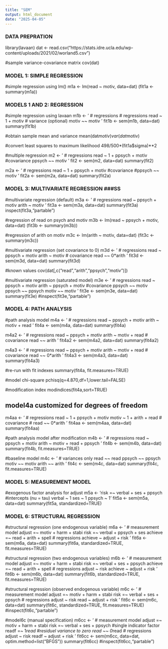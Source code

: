 ---
title: "SEM"
output: html_document
date: "2025-04-05"
---

### DATA PREPRATION ###
library(lavaan)
dat <- read.csv("https://stats.idre.ucla.edu/wp-content/uploads/2021/02/worland5.csv")

#sample variance-covariance matrix 
cov(dat)

### MODEL 1: SIMPLE REGRESSION ###

#simple regression using lm() 
m1a <- lm(read ~ motiv, data=dat)
(fit1a <-summary(m1a))

### MODELS 1 AND 2: REGRESSION ###
#simple regression using lavaan
m1b <-   '
  # regressions
  # regressions
    read ~ 1 + motiv
  # variance (optional)
  motiv ~~ motiv
'
fit1b <- sem(m1b, data=dat)
summary(fit1b)

#obtain sample mean and variance
mean(dat$motiv)
var(dat$motiv)

#convert least squares to maximum likelihood
498/500*(fit1a$sigma)**2

#multiple regression
m2 <- '
  # regressions
    read ~ 1 + ppsych + motiv
    #covariance
    ppsych ~~ motiv
'
fit2 <- sem(m2, data=dat)
summary(fit2)

m2a <- '
  # regressions
    read ~ 1 + ppsych + motiv
    #covariance
    #ppsych ~~ motiv
'
fit2a <- sem(m2a, data=dat)
summary(fit2a)



### MODEL 3:  MULTIVARIATE REGRESSION ###SS

#multivariate regression (default)
m3a <- '
  # regressions
    read ~ ppsych + motiv
    arith ~ motiv
'
fit3a <- sem(m3a, data=dat)
summary(fit3a)
inspect(fit3a,"partable")

#regression of read on psych and motiv
m3b <- lm(read ~ ppsych + motiv, data=dat)
(fit3b <- summary(m3b))

#regression of arith on motiv
m3c <- lm(arith ~ motiv, data=dat)
(fit3c <- summary(m3c))

#multivariate regression (set covariance to 0)
m3d <- '
  # regressions
    read ~ ppsych + motiv
    arith ~  motiv
  # covariance
   read ~~ 0*arith 
'
fit3d <- sem(m3d, data=dat)
summary(fit3d)

#known values
cov(dat[,c("read","arith","ppsych","motiv")])

#multivariate regression (saturated model)
m3e <- '
  # regressions
    read ~ ppsych + motiv
    arith ~ ppsych + motiv
    #covariance
    ppsych ~~ motiv
    ppsych ~~ ppsych
    motiv ~~ motiv
'
fit3e <- sem(m3e, data=dat)
summary(fit3e)
#inspect(fit3e,"partable")

### MODEL 4:  PATH ANALYSIS ###

#path analysis model 
m4a <- '
  # regressions
    read ~ ppsych + motiv
    arith ~ motiv + read
 '
fit4a <- sem(m4a, data=dat)
summary(fit4a)


m4a2 <- '
  # regressions
    read ~ ppsych + motiv
    arith ~ motiv + read
  # covariance
    read ~~ arith 
'
fit4a2 <- sem(m4a2, data=dat)
summary(fit4a2)

m4a3 <- '
  # regressions
    read ~ ppsych + motiv
    arith ~ motiv + read
  # covariance
    read ~~ 0*arith 
'
fit4a3 <- sem(m4a3, data=dat)
summary(fit4a3)

#re-run with fit indexes
summary(fit4a, fit.measures=TRUE)

#model chi-square 
pchisq(q=4.870,df=1,lower.tail=FALSE)

#modification index
modindices(fit4a,sort=TRUE)

## model4a customized for degrees of freedom
m4aa <- '
  # regressions
    read ~ 1 + ppsych + motiv
    motiv ~ 1 + arith + read
  # covariance
  #  read ~~ 0*arith 
'
fit4aa <- sem(m4aa, data=dat)
summary(fit4aa)

#path analysis model after modification
m4b <- '
  # regressions
    read ~ ppsych + motiv
    arith ~ motiv + read + ppsych
'
fit4b <- sem(m4b, data=dat)
summary(fit4b, fit.measures=TRUE)

#baseline model
m4c <- '
  # variances only
    read ~~ read 
    ppsych ~~ ppsych
    motiv ~~ motiv
    arith ~~ arith
'
fit4c <- sem(m4c, data=dat)
summary(fit4c, fit.measures=TRUE)

### MODEL 5:  MEASUREMENT MODEL ###

#exogenous factor analysis for adjust
m5a <- 'risk =~ verbal + ses + ppsych
          #intercepts (nu = tau) 
          verbal ~ 1
          ses ~ 1 
          ppsych ~ 1' 
fit5a <- sem(m5a, data=dat) 
summary(fit5a, standardized=TRUE)

### MODEL 6: STRUCTURAL REGRESSION ###

#structural regression (one endogenous variable)
m6a <- '
  # measurement model
    adjust =~ motiv + harm + stabi
    risk =~ verbal + ppsych + ses
    achieve =~ read + arith + spell
  # regressions
    achieve ~ adjust + risk
'
fit6a <- sem(m6a, data=dat)
summary(fit6a, standardized=TRUE, fit.measures=TRUE)

#structural regression (two endogenous variables)
m6b <- '
  # measurement model
    adjust =~ motiv + harm + stabi
    risk =~ verbal + ses + ppsych
    achieve =~ read + arith + spell
  # regressions
    adjust ~ risk 
    achieve ~ adjust + risk
'
fit6b <- sem(m6b, data=dat)
summary(fit6b, standardized=TRUE, fit.measures=TRUE)

#structural regression (observed endogenous variable)
m6c <- '
  # measurement model
    adjust =~ motiv + harm + stabi
    risk =~ verbal + ses + ppsych
  # regressions
    adjust ~ risk 
    read ~ adjust + risk
'
fit6c <- sem(m6c, data=dat)
summary(fit6c, standardized=TRUE, fit.measures=TRUE)
#inspect(fit6c,"partable")

#model6c (manual specification) 
m6cc <- '
  # measurement model
    adjust =~ motiv + harm + stabi
    risk =~ verbal + ses + ppsych
  #single indicator factor
    readf =~ 1*read
  #residuel variance to zero
    read ~~ 0*read
  # regressions
    adjust ~ risk 
    readf ~ adjust + risk
'
fit6cc <- sem(m6cc, data=dat, optim.method=list("BFGS"))
summary(fit6cc)
#inspect(fit6cc,"partable")